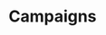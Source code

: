 ---
title: 'Campaigns'
description: 'Everything there is to know about creating a campaign in Sapien'
icon: 'bullhorn'
---